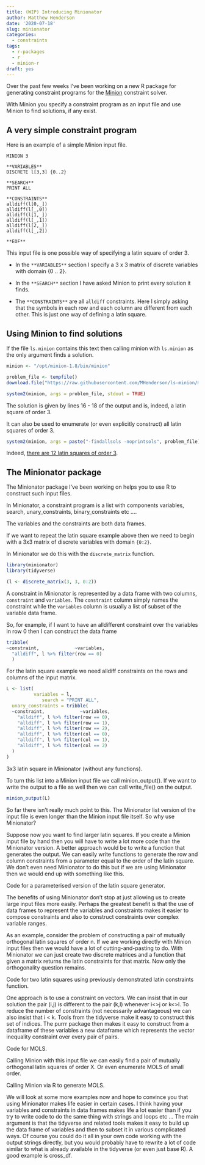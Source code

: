 ```yaml
---
title: (WIP) Introducing Minionator
author: Matthew Henderson
date: '2020-07-18'
slug: minionator
categories:
  - constraints
tags:
  - r-packages
  - r
  - minion-r
draft: yes
---
```


Over the past few weeks
I've been working
on a new R package
for generating constraint programs
for the
[Minion](https://constraintmodelling.org/minion/)
constraint solver.

With Minion you specify
a constraint program
as an input file
and use Minion to find
solutions,
if any exist.

## A very simple constraint program

Here is an example
of a simple Minion input file.

```
MINION 3

**VARIABLES**
DISCRETE l[3,3] {0..2}

**SEARCH**
PRINT ALL

**CONSTRAINTS**
alldiff(l[0,_])
alldiff(l[_,0])
alldiff(l[1,_])
alldiff(l[_,1])
alldiff(l[2,_])
alldiff(l[_,2])

**EOF**
```

This input file
is one possible
way of specifying
a latin square of order 3.

* In the
`**VARIABLES**`
section I specify
a 3 x 3 matrix
of discrete variables
with domain {0 .. 2}.

* In the
`**SEARCH**`
section
I have asked
Minion to print
every solution it finds.

* The
`**CONSTRAINTS**`
are all
`alldiff` constraints.
Here I simply
asking that the symbols
in each row
and each column
are different from each other.
This is just
one way of defining
a latin square.

## Using Minion to find solutions

If the file `ls.minion` contains
this text
then calling minion
with `ls.minion` as the only argument
finds a solution.

```r
minion <- "/opt/minion-1.8/bin/minion"

problem_file <- tempfile()
download.file("https://raw.githubusercontent.com/MHenderson/ls-minion/master/3x3_ls.minion", problem_file)

system2(minion, args = problem_file, stdout = TRUE)
```

The solution is given
by lines 16 - 18 of the output
and is,
indeed,
a latin square of order 3.

It can also be used to enumerate (or even explicitly construct) all latin squares of order 3.

```r
system2(minion, args = paste("-findallsols -noprintsols", problem_file), stdout = TRUE)
```

Indeed,
[there are 12 latin squares of order 3](https://oeis.org/A002860).

## The Minionator package

The Minionator package I've been working on
helps you to use R to construct such input files.

In Minionator, a constraint program is a list with components variables, search, unary_constraints, binary_constraints etc ....

The variables
and the constraints
are both data frames.

If we want to repeat
the latin square example above
then we need
to begin with a 3x3 matrix
of discrete variables
with domain `{0:2}`.

In Minionator we do
this with the
`discrete_matrix`
function.

```r
library(minionator)
library(tidyverse)

(l <- discrete_matrix(3, 3, 0:2))
```

A constraint in Minionator
is represented by a data frame
with two columns,
`constraint` and `variables`.
The `constraint` column
simply names the constraint
while the `variables`
column is usually a list
of subset of the variable
data frame.

So,
for example,
if I want to
have an alldifferent
constraint over the variables
in row 0
then I can construct
the data frame

```r
tribble(
~constraint,             ~variables,
  "alldiff", l %>% filter(row == 0)
  )
```

For the latin square example we need alldiff constraints on the rows and columns of the input matrix.

```r
L <- list(
          variables = l,
             search = "PRINT ALL",
  unary_constraints = tribble(
  ~constraint,             ~variables,
    "alldiff", l %>% filter(row == 0),
    "alldiff", l %>% filter(row == 1),
    "alldiff", l %>% filter(row == 2),
    "alldiff", l %>% filter(col == 0),
    "alldiff", l %>% filter(col == 1),
    "alldiff", l %>% filter(col == 2)
  )
)
```

3x3 latin square in Minionator (without any functions).

To turn this list into a Minion input file we call minion_output(). If we want to write the output to a file as well then we can call write_file() on the output.

```r
minion_output(L)
```

So far there isn’t really much point to this. The Minionator list version of the input file is even longer than the Minion input file itself. So why use Minionator?

Suppose now you want to find larger latin squares. If you create a Minion input file by hand then you will have to write a lot more code than the Minionator version. A better approach would be to write a function that generates the output. We can easily write functions to generate the row and column constraints from a parameter equal to the order of the latin square. We don’t even need Minionator to do this but if we are using Minionator then we would end up with something like this.

Code for a parameterised version of the latin square generator.

The benefits of using Minionator don’t stop at just allowing us to create large input files more easily. Perhaps the greatest benefit is that the use of data frames to represent the variables and constraints makes it easier to compose constraints and also to construct constraints over complex variable ranges.

As an example, consider the problem of constructing a pair of mutually orthogonal latin squares of order n. If we are working directly with Minion input files then we would have a lot of cutting-and-pasting to do. With Minionator we can just create two discrete matrices and a function that given a matrix returns the latin constraints for that matrix. Now only the orthogonality question remains.

Code for two latin squares using previously demonstrated latin constraints function.

One approach is to use a constraint on vectors. We can insist that in our solution the pair (i,j) is different to the pair (k,l) whenever i<>j or k<>l. To reduce the number of constraints (not necessarily advantageous) we can also insist that i < k. Tools from the tidyverse make it easy to construct this set of indices. The purrr package then makes it easy to construct from a dataframe of these variables a new dataframe which represents the vector inequality constraint over every pair of pairs.

Code for MOLS.

Calling Minion with this input file we can easily find a pair of mutually orthogonal latin squares of order X. Or even enumerate MOLS of small order.

Calling Minion via R to generate MOLS.

We will look at some more examples now and hope to convince you that using Minionator makes life easier in certain cases. I think having your variables and constraints in data frames makes life a lot easier than if you try to write code to do the same thing with strings and loops etc … The main argument is that the tidyverse and related tools makes it easy to build up the data frame of variables and then to subset it in various complicated ways. Of course you could do it all in your own code working with the output strings directly, but you would probably have to rewrite a lot of code similar to what is already available in the tidyverse (or even just base R). A good example is cross_df.
